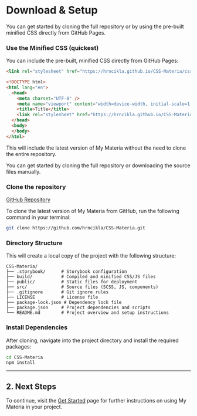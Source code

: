 

<Meta title="Download & Setup" />

# Download & Setup

You can get started by cloning the full repository or by using the pre-built minified CSS directly from GitHub Pages.

### Use the Minified CSS (quickest)

You can include the pre-built, minified CSS directly from GitHub Pages:

```html
<link rel="stylesheet" href="https://hrncikla.github.io/CSS-Materia/css/materia.min.css" />
```

```html
<!DOCTYPE html>
<html lang="en">
  <head>
    <meta charset="UTF-8" />
    <meta name="viewport" content="width=device-width, initial-scale=1.0" />
    <title>Title</title>
    <link rel="stylesheet" href="https://hrncikla.github.io/CSS-Materia/css/materia.min.css" />
  </head>
  <body>
  </body>
</html>
```

This will include the latest version of My Materia without the need to clone the entire repository.

You can get started by cloning the full repository or downloading the source files manually.

### Clone the repository

[GitHub Repository](https://github.com/hrncikla/CSS-Materia)

To clone the latest version of My Materia from GitHub, run the following command in your terminal:

```bash
git clone https://github.com/hrncikla/CSS-Materia.git
```

### Directory Structure

This will create a local copy of the project with the following structure:

```
CSS-Materia/
├── .storybook/      # Storybook configuration
├── build/           # Compiled and minified CSS/JS files
├── public/          # Static files for deployment
├── src/             # Source files (SCSS, JS, components)
├── .gitignore       # Git ignore rules
├── LICENSE          # License file
├── package-lock.json # Dependency lock file
├── package.json     # Project dependencies and scripts
└── README.md        # Project overview and setup instructions
```

### Install Dependencies

After cloning, navigate into the project directory and install the required packages:

```bash
cd CSS-Materia
npm install
```

---

## 2. Next Steps

To continue, visit the [Get Started](./?path=/docs/get-started--docs) page for further instructions on using My Materia in your project.


